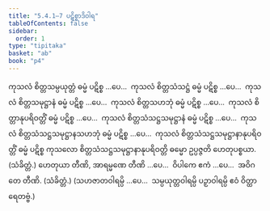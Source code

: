 ```yaml
---
title: "5.4.1–7 ပဋိစ္စာဒိဝါရ"
tableOfContents: false
sidebar:
  order: 1
type: "tipitaka"
basket: "ab"
book: "p4"
---
```



<DynamicBreadcrumb />

<Division number="17" book="p4" e="ch" v="39" p="599">

<Paragraph number="1382" book="p4">
ကုသလံ စိတ္တသမ္ပယုတ္တံ ဓမ္မံ ပဋိစ္စ …ပေ…  ကုသလံ စိတ္တသံသဋ္ဌံ ဓမ္မံ ပဋိစ္စ …ပေ…  ကုသလံ စိတ္တသမုဋ္ဌာနံ ဓမ္မံ ပဋိစ္စ …ပေ…  ကုသလံ စိတ္တသဟဘုံ ဓမ္မံ ပဋိစ္စ …ပေ…  ကုသလံ စိတ္တာနုပရိဝတ္တိံ ဓမ္မံ ပဋိစ္စ …ပေ…  ကုသလံ စိတ္တသံသဋ္ဌသမုဋ္ဌာနံ ဓမ္မံ ပဋိစ္စ …ပေ…  ကုသလံ စိတ္တသံသဋ္ဌသမုဋ္ဌာနသဟဘုံ ဓမ္မံ ပဋိစ္စ …ပေ…  ကုသလံ စိတ္တသံသဋ္ဌသမုဋ္ဌာနာနုပရိဝတ္တိံ ဓမ္မံ ပဋိစ္စ ကုသလော စိတ္တသံသဋ္ဌသမုဋ္ဌာနာနုပရိဝတ္တိ ဓမ္မော ဥပ္ပဇ္ဇတိ ဟေတုပစ္စယာ. (သံခိတ္တံ.)
</Paragraph>

<Paragraph number="1383" book="p4">
ဟေတုယာ တီဏိ, အာရမ္မဏေ တီဏိ …ပေ…  ဝိပါကေ ဧကံ …ပေ…  အဝိဂတေ တီဏိ. (သံခိတ္တံ.)
</Paragraph>

<Paragraph number="1384" book="p4">
(သဟဇာတဝါရမ္ပိ …ပေ…  သမ္ပယုတ္တဝါရမ္ပိ ပဉှာဝါရမ္ပိ ဧဝံ ဝိတ္ထာရေတဗ္ဗံ.)
</Paragraph>
</Division>